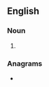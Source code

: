 {{also|Rotters|rötters}}
==English==

===Noun===
{{head|en|noun form}}

# {{plural of|en|rotter}}

===Anagrams===
* {{anagrams|en|a=eorrstt|Roterts|retorts|stertor}}